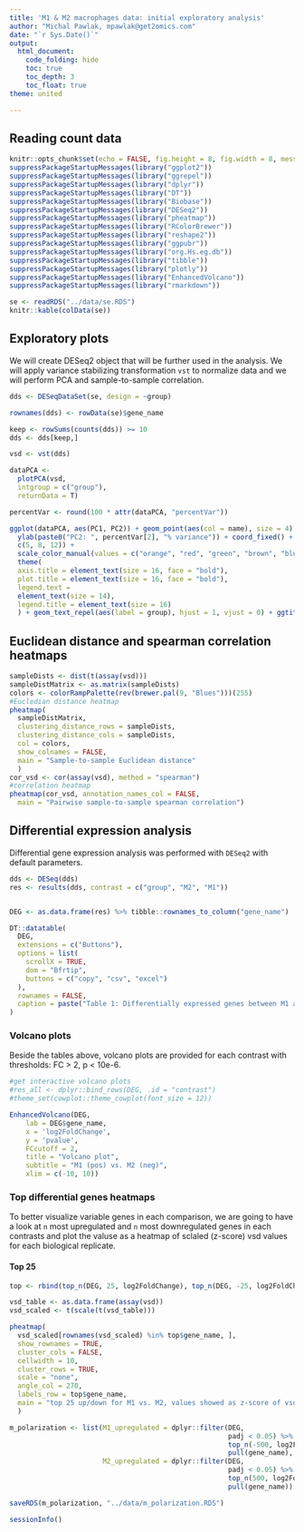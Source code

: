 ```yaml
---
title: 'M1 & M2 macrophages data: initial exploratory analysis'
author: "Michal Pawlak, mpawlak@get2omics.com"
date: "`r Sys.Date()`"
output: 
  html_document:
    code_folding: hide
    toc: true
    toc_depth: 3
    toc_float: true
theme: united

---
```


## Reading count data

```r
knitr::opts_chunk$set(echo = FALSE, fig.height = 8, fig.width = 8, message=FALSE, warning=FALSE)
suppressPackageStartupMessages(library("ggplot2"))
suppressPackageStartupMessages(library("ggrepel"))
suppressPackageStartupMessages(library("dplyr"))
suppressPackageStartupMessages(library("DT"))
suppressPackageStartupMessages(library("Biobase"))
suppressPackageStartupMessages(library("DESeq2"))
suppressPackageStartupMessages(library("pheatmap"))
suppressPackageStartupMessages(library("RColorBrewer"))
suppressPackageStartupMessages(library("reshape2"))
suppressPackageStartupMessages(library("ggpubr"))
suppressPackageStartupMessages(library("org.Hs.eg.db"))
suppressPackageStartupMessages(library("tibble"))
suppressPackageStartupMessages(library("plotly"))
suppressPackageStartupMessages(library("EnhancedVolcano"))
suppressPackageStartupMessages(library("rmarkdown"))
```

```r
se <- readRDS("../data/se.RDS")
knitr::kable(colData(se))
```


## Exploratory plots

We will create DESeq2 object that will be further used in the analysis. We will apply variance stabilizing transformation `vst` to normalize data and we will perform PCA and sample-to-sample correlation.

```r

dds <- DESeqDataSet(se, design = ~group)

rownames(dds) <- rowData(se)$gene_name

keep <- rowSums(counts(dds)) >= 10
dds <- dds[keep,]

vsd <- vst(dds)

dataPCA <-
  plotPCA(vsd,
  intgroup = c("group"),
  returnData = T)

percentVar <- round(100 * attr(dataPCA, "percentVar"))

ggplot(dataPCA, aes(PC1, PC2)) + geom_point(aes(col = name), size = 4) + xlab(paste0("PC1: ", percentVar[1], "%variance")) +
  ylab(paste0("PC2: ", percentVar[2], "% variance")) + coord_fixed() + scale_size_manual(values =
  c(5, 8, 12)) +
  scale_color_manual(values = c("orange", "red", "green", "brown", "blue", "violet", "grey")) + theme_bw() +
  theme(
  axis.title = element_text(size = 16, face = "bold"),
  plot.title = element_text(size = 16, face = "bold"),
  legend.text =
  element_text(size = 14),
  legend.title = element_text(size = 16)
  ) + geom_text_repel(aes(label = group), hjust = 1, vjust = 0) + ggtitle("PCA")

```


## Euclidean distance and spearman correlation heatmaps

```r
sampleDists <- dist(t(assay(vsd)))
sampleDistMatrix <- as.matrix(sampleDists)
colors <- colorRampPalette(rev(brewer.pal(9, "Blues")))(255)
#Eucledian distance heatmap
pheatmap(
  sampleDistMatrix,
  clustering_distance_rows = sampleDists,
  clustering_distance_cols = sampleDists,
  col = colors,
  show_colnames = FALSE,
  main = "Sample-to-sample Euclidean distance"
  )
cor_vsd <- cor(assay(vsd), method = "spearman")
#correlation heatmap
pheatmap(cor_vsd, annotation_names_col = FALSE,
  main = "Pairwise sample-to-sample spearman correlation")
```

## Differential expression analysis

Differential gene expression analysis was performed with `DESeq2` with default parameters.

```r
dds <- DESeq(dds)
res <- results(dds, contrast = c("group", "M2", "M1"))


DEG <- as.data.frame(res) %>% tibble::rownames_to_column("gene_name")  %>%  dplyr::select(gene_name, log2FoldChange, pvalue, padj)

DT::datatable(
  DEG,
  extensions = c("Buttons"),
  options = list(
    scrollX = TRUE,
    dom = "Bfrtip",
    buttons = c("copy", "csv", "excel")
  ),
  rownames = FALSE,
  caption = paste("Table 1: Differentially expressed genes between M1 and M2 macrophages, log2(M2/M1)")
)
```

### Volcano plots

Beside the tables above, volcano plots are provided for each contrast with thresholds: FC > 2, p < 10e-6.

```r
#get interactive volcano plots
#res_all <- dplyr::bind_rows(DEG, .id = "contrast")
#theme_set(cowplot::theme_cowplot(font_size = 12))

EnhancedVolcano(DEG,
    lab = DEG$gene_name,
    x = 'log2FoldChange',
    y = 'pvalue',
    FCcutoff = 2,
    title = "Volcano plot",
    subtitle = "M1 (pos) vs. M2 (neg)",
    xlim = c(-10, 10))
```


### Top differential genes heatmaps

To better visualize variable genes in each comparison, we are going to have a look at `n` most upregulated and `n` most downregulated genes in each contrasts and plot the valuse as a heatmap of sclaled (z-score) vsd values for each biological replicate.

#### Top 25

```r

top <- rbind(top_n(DEG, 25, log2FoldChange), top_n(DEG, -25, log2FoldChange))

vsd_table <- as.data.frame(assay(vsd))
vsd_scaled <- t(scale(t(vsd_table)))

pheatmap(
  vsd_scaled[rownames(vsd_scaled) %in% top$gene_name, ],
  show_rownames = TRUE,
  cluster_cols = FALSE,
  cellwidth = 10,
  cluster_rows = TRUE,
  scale = "none",
  angle_col = 270,
  labels_row = top$gene_name,
  main = "top 25 up/down for M1 vs. M2, values showed as z-score of vsd"
  )

```

```r
m_polarization <- list(M1_upregulated = dplyr::filter(DEG, 
                                                      padj < 0.05) %>% 
                                                      top_n(-500, log2FoldChange) %>%
                                                      pull(gene_name),
                       M2_upregulated = dplyr::filter(DEG, 
                                                      padj < 0.05) %>% 
                                                      top_n(500, log2FoldChange) %>%
                                                      pull(gene_name))

saveRDS(m_polarization, "../data/m_polarization.RDS")
```



```r
sessionInfo()
```

